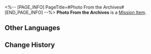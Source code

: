 <%-- [PAGE_INFO]
PageTitle=#Photo From the Archives#
[END_PAGE_INFO] --%>
{{Item Infobox
|id          = 140478
|image       = Item Photo From the Archives.png
|type        = Mission Item
|invCategory = Missions
|rarity      = 3
|effect      = 
|description = An old photograph. It looks dated, with four young figures printed on its faded yellow photo paper.
}}
'''Photo From the Archives''' is a [[Mission Item]].

==Other Languages==
{{Other Languages
|en   = Photo From the Archives
|zhs  = 档案中的照片
|zht  = 檔案中的照片
|ja   = ファイルの中の写真
|ko   = 아카이브 속 사진
|es   = Fotografía de los archivos
|fr   = Photo provenant des archives
|ru   = Фотография из архива
|th   = รูปถ่ายจากเอกสาร
|vi   = Tấm Ảnh Trong Hồ Sơ
|de   = Foto aus dem Archiv
|id   = Foto dari Arsip
|pt   = Fotografia dos Arquivos
}}

==Change History==
{{Change History|2.2}}